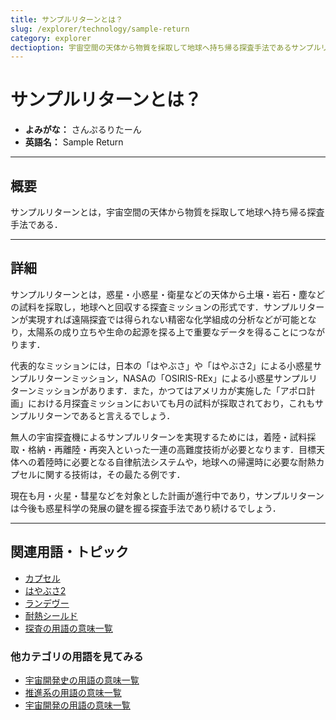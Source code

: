 ```yaml
---
title: サンプルリターンとは？
slug: /explorer/technology/sample-return
category: explorer
dectioption: 宇宙空間の天体から物質を採取して地球へ持ち帰る探査手法であるサンプルリターンの意味・定義・内容について解説します．
---
```



<Head>
  <script type="application/ld+json">
    {`{
      "@context": "https://schema.org",
      "@type": "DefinedTerm",
      "name": "サンプルリターン",
      "inDefinedTermSet": "https://www.space-portal.org",
      "termCode": "explorer/technology/sample-return",
      "description": "宇宙空間の天体から物質を採取して地球へ持ち帰る探査手法であるサンプルリターンの意味・定義・内容について解説します．",
      "url": "https://www.space-portal.org/docs/explorer/technology/sample-return"
    }`}
  </script>
</Head>

# サンプルリターンとは？

- **よみがな：** さんぷるりたーん  
- **英語名：** Sample Return  

---

## 概要

サンプルリターンとは，宇宙空間の天体から物質を採取して地球へ持ち帰る探査手法である．

---

## 詳細

サンプルリターンとは，惑星・小惑星・衛星などの天体から土壌・岩石・塵などの試料を採取し，地球へと回収する探査ミッションの形式です．サンプルリターンが実現すれば遠隔探査では得られない精密な化学組成の分析などが可能となり，太陽系の成り立ちや生命の起源を探る上で重要なデータを得ることにつながります．

代表的なミッションには，日本の「はやぶさ」や「はやぶさ2」による小惑星サンプルリターンミッション，NASAの「OSIRIS-REx」による小惑星サンプルリターンミッションがあります．また，かつてはアメリカが実施した「アポロ計画」における月探査ミッションにおいても月の試料が採取されており，これもサンプルリターンであると言えるでしょう．

無人の宇宙探査機によるサンプルリターンを実現するためには，着陸・試料採取・格納・再離陸・再突入といった一連の高難度技術が必要となります．目標天体への着陸時に必要となる自律航法システムや，地球への帰還時に必要な耐熱カプセルに関する技術は，その最たる例です．

現在も月・火星・彗星などを対象とした計画が進行中であり，サンプルリターンは今後も惑星科学の発展の鍵を握る探査手法であり続けるでしょう．

---

## 関連用語・トピック

- [カプセル](/docs/explorer/technology/capsule)
- [はやぶさ2](/docs/explorer/mission/hayabusa2)
- [ランデヴー](/docs/explorer/technology/rendezvous)
- [耐熱シールド](/docs/explorer/technology/heat-shield)
- [探査の用語の意味一覧](/docs/category/explorer)

### 他カテゴリの用語を見てみる
- [宇宙開発史の用語の意味一覧](/docs/category/history)
- [推進系の用語の意味一覧](/docs/category/propulsion)
- [宇宙開発の用語の意味一覧](/docs/category/glossary)